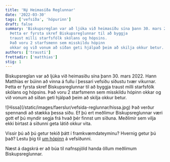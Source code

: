 ```yaml
---
title: 'Ný Heimasíða Reglunnar'
date: '2022-03-30'
tags: ['vefsíða', 'hópurinn']
draft: false
summary: 'Biskupsreglan var að ljúka við heimasíðu sína þann 30. mars 2022.
  Þetta er fyrsta skref Biskupsreglunnar til að byggja
  traust milli starfsfólk skólans og hópsins.
  Það voru 2 starfsmenn sem misskildu hópinn
  okkar og við vonum að síðan geti hjálpað þeim að skilja okkur betur. '
authors: ['trausti']
frettadir: ['matthias']
stig: 1
---
```


Biskupsreglan var að ljúka við heimasíðu sína þann 30. mars 2022.
Hann Matthías er búinn að vinna á fullu í þessari vefsíðu síðustu tvær vikurnar.
Þetta er fyrsta skref Biskupsreglunnar til að byggja traust milli starfsfólk skólans og hópsins.
Það voru 2 starfsmenn sem misskildu hópinn okkar og við vonum að síðan geti hjálpað þeim að skilja okkur betur.

<Grid>
  <GridItem>
    ![Hissa](/static/images/faerslur/vefsida-reglunnar/hissa.jpg)
  </GridItem>
  <GridItem>
Það verður spennandi að stækka þessa síðu.
Ef þú ert meðlimur Biskupsreglunnar væri gott ef þú myndir segja frá hvað þér finnst um síðuna.
Meðlimir sem vilja ekki birtast á síðunni geta látið okkur vita.

Vissir þú að þú getur tekið þátt í framkvæmdateyminu? Hvernig getur þú það? Lestu þig til [um hópinn](/hopurinn) á vefsíðunni.

Næst á dagskrá er að búa til nafnspjöld handa öllum meðlimum Biskupsreglunnar.

  </GridItem>
</Grid>
